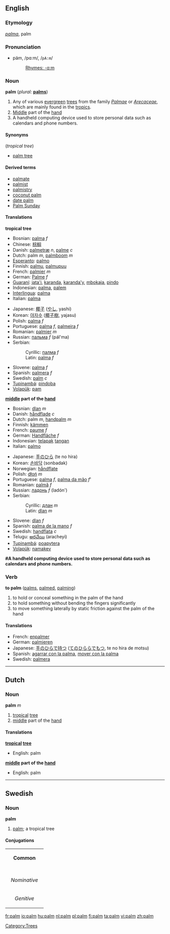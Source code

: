 {{see|Palm}}
==English==
===Etymology===
{{L.}} ''[[palma]]'', palm
===Pronunciation===
*päm, /pɑːm/, /<tt>pA:m</tt>/
*:[[Rhymes:English:-ɑːm|Rhymes: -ɑːm]]

===Noun===
'''palm''' (''plural:'' '''[[palms]]''')
# Any of various [[evergreen]] [[tree]]s from the family ''[[Palmae]]'' or ''[[Arecaceae]]'', which are mainly found in the [[tropics]].
#[[middle|Middle]] part of the [[hand]]
#A handheld computing device used to store personal data such as calendars and phone numbers.

====Synonyms====
(''tropical tree'')
*[[palm tree]]

====Derived terms====
*[[palmate]]
*[[palmist]]
*[[palmistry]]
*[[coconut palm]]
*[[date palm]]
*[[Palm Sunday]]

====Translations====
'''tropical tree'''
{{top}}
*Bosnian: [[palma]] ''f''
*Chinese: [[棕榈]]
*Danish: [[palmetræ]] ''n'', [[palme]] ''c''
*Dutch: palm ''m'', [[palmboom]] ''m''
*[[Esperanto]]: [[palmo]]
*Finnish: [[palmu]], [[palmupuu]]
*French: [[palmier]] ''m''
*German: [[Palme]] ''f''
*[[Guaraní]]: [[jata'i]], [[karanda]], [[karanda'y]], [[mbokaja]], [[pindo]]
*Indonesian: [[palma]], [[palem]]
*[[Interlingua]]: [[palma]] 
*Italian: [[palma]] 
{{mid}}
*Japanese: [[椰子]] ([[やし]], yashi)
*Korean: [[야자수]] ([[椰子樹]], yajasu)
*Polish: [[palma]] ''f''
*Portuguese: [[palma]] ''f'', [[palmeira]] ''f''
*Romanian: [[palmier]] ''m''
*Russian: [[пальма]] ''f'' (pál'ma)
*Serbian:
*:Cyrillic: [[палма]] ''f''
*:Latin: [[palma]] ''f''
*Slovene: [[palma]] ''f''
*Spanish: [[palmera]] ''f''
*Swedish: [[palm#Swedish|palm]] ''c''
*[[Tupinambá]]: [[pindoba]]
*[[Volapük]]: [[pam]]
{{bottom}}

'''[[middle]] part of the [[hand]]'''
{{top}}
*Bosnian: [[dlan]] ''m''
*Danish: [[håndflade]] ''c''
*Dutch: palm ''m'', [[handpalm]] ''m''
*Finnish: [[kämmen]]
*French: [[paume]] ''f''
*German: [[Handfläche]] ''f''
*Indonesian: [[telapak]] [[tangan]]
*Italian: [[palmo]]
{{mid}}
*Japanese: [[手のひら]] (te no hira)
*Korean: [[손바닥]] (sonbadak)
*Norwegian: [[håndflate]]
*Polish: [[dłoń]] ''m''
*Portuguese: [[palma]] ''f'', [[palma da mão]] ''f'''
*Romanian: [[palmă]] ''f''
*Russian: [[ладонь]] ''f'' (ladón')
*Serbian:
*:Cyrillic: [[длан]] ''m''
*:Latin: [[dlan]] ''m''
*Slovene: [[dlan]] ''f''
*Spanish: [[palma de la mano]] ''f''
*Swedish: [[handflata]] ''c''
*Telugu: [[అరచేయి]] (aracheyi)
*[[Tupinambá]]: [[poapytera]]
*[[Volapük]]: [[namakev]]
{{bottom}}

'''#A handheld computing device used to store personal data such as calendars and phone numbers.'''
{{top}}
{{mid}}
{{bottom}}

[[Category:Trees]]

===Verb===
'''to palm''' ([[palms]], [[palmed]], [[palming]])

#to hold or conceal something in the palm of the hand
#to hold something without bending the fingers significantly
#to move something laterally by static friction against the palm of the hand
====Translations====
*French: [[enpalmer]]
*German: [[palmieren]]
*Japanese: [[手のひらで持つ]] ([[てのひららでもつ]], te no hira de motsu)
*Spanish: [[agarrar con la palma]], [[mover con la palma]]
*Swedish: [[palmera]]

----

==Dutch==
===Noun===
'''palm''' ''m''
#[[tropical]] [[tree]]
#[[middle]] part of the [[hand]]
====Translations====
'''[[tropical]] [[tree]]'''
*English: palm
'''[[middle]] part of the [[hand]]'''
*English: palm
----
==Swedish==
===Noun===
'''palm'''
#[[palm#English|palm]]; a tropical tree

====Conjugations====
{| border=1 cellspacing=0 
| bgcolor=#FFFFF0 colspan=5 align=center | '''Common''' 
|- 
|- bgcolor=#FFFFF0 align=center 
! rowspan=2 | 
| colspan=2 width=105 | ''Singular'' 
| colspan=2 | ''Plural'' 
|- bgcolor=#FFFFF0 align=center 
| width=105 | ''Indefinite'' 
| width=105 | ''Definite'' 
| width=105 | ''Indefinite'' 
|  width=105 | ''Definite'' 
|- align=center 
| width=105 bgcolor=#FFFFF0 | ''Nominative'' 
| [[palm]] 
| [[palmen]] 
| [[palmer]] 
| [[palmerna]] 
|- align=center 
| width=105 bgcolor=#FFFFF0 | ''Genitive'' 
| [[palms]] 
| [[palmens]] 
| [[palmers]] 
| [[palmernas]] 
|}

[[fr:palm]]
[[io:palm]]
[[hu:palm]]
[[nl:palm]]
[[pl:palm]]
[[fi:palm]]
[[ta:palm]]
[[vi:palm]]
[[zh:palm]]